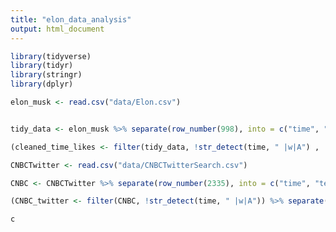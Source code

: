 ```yaml
---
title: "elon_data_analysis"
output: html_document
---
```



```r

library(tidyverse)
library(tidyr)
library(stringr)
library(dplyr)

```

```r
elon_musk <- read.csv("data/Elon.csv")  


tidy_data <- elon_musk %>% separate(row_number(998), into = c("time", "text", "replies", "retweets", "likes"), sep="," ) %>% group_by(time, likes, replies ) %>% filter(!is.na(likes))  %>%  select(time, likes, replies, everything())  

(cleaned_time_likes <- filter(tidy_data, !str_detect(time, " |w|A") , !str_detect(likes, " |w|A|S"))) 

```
```r
CNBCTwitter <- read.csv("data/CNBCTwitterSearch.csv")  

CNBC <- CNBCTwitter %>% separate(row_number(2335), into = c("time", "text", "replies", "retweets", "likes"), sep="," ) %>% group_by(time, likes, replies ) %>% filter(!is.na(likes))  %>%  select(time, likes, replies, everything())  

(CNBC_twitter <- filter(CNBC, !str_detect(time, " |w|A")) %>% separate(time, into = c("year", "month", "day"), sep="-"))

```
```r
c
```

